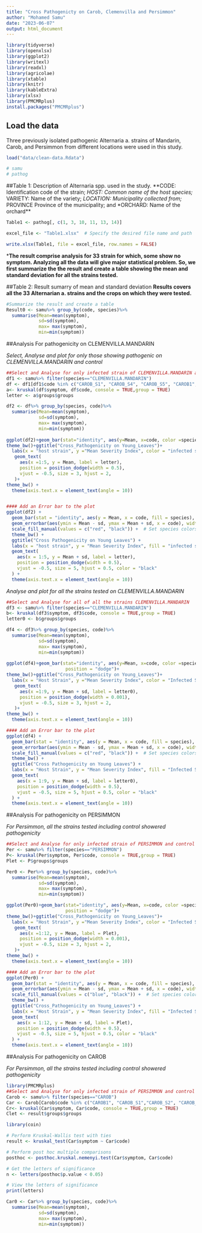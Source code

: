 ```yaml
---
title: "Cross Pathogenicty on Carob, Clemenvilla and Persimmon"
author: "Mohamed Samu"
date: "2023-06-07"
output: html_document 
---
```


```r
library(tidyverse)
library(openxlsx)
library(ggplot2)
library(writexl)
library(readxl)
library(agricolae)
library(xtable)
library(knitr)
library(kableExtra)
library(xlsx)
library(PMCMRplus)
install.packages("PMCMRplus")
```

## Load the data

Three previously isolated pathogenic Alternaria a. strains of Mandarin, Carob, and Persimmon from different locations were used in this study.

```r
load("data/clean-data.Rdata")

# samu
# pathog

```

##Table 1: Description of Alternaria spp. used in the study. \*\*CODE: Identification code of the strain; *HOST: Common name of the host species;* VARIETY: Name of the variety; *LOCATION: Municipality collected from;* PROVINCE Province of the municipality; and \*ORCHARD: Name of the orchard\*\*

```r
Table1 <- pathog[, c(1, 3, 10, 11, 13, 14)]

excel_file <- "Table1.xlsx"  # Specify the desired file name and path

write.xlsx(Table1, file = excel_file, row.names = FALSE)


```

\***The result comprise analysis for 33 strain for which, some show no symptom. Analyzing all the data will give major statistical problem. So, we first summarize the the result and create a table showing the mean and standard deviation for all the strains tested.**

##Table 2: Result sumarry of mean and standard deviation **Results covers all the 33 Alternarian a. strains and the crops on which they were tested.**

```r
#Summarize the result and create a table 
Result0 <- samu%>% group_by(code, species)%>%
  summarise(Mean=mean(symptom),
            sd=sd(symptom),
            max= max(symptom), 
            min=min(symptom))    
```

##Analysis For pathogenicity on CLEMENVILLA.MANDARIN

*Select, Analyse and plot for only those showing pathogenic on CLEMENVILLA.MANDARIN and control*

```r
##Select and Analyse for only infected strain of CLEMENVILLA.MANDARIN and control
df1 <- samu%>% filter(species=="CLEMENVILLA.MANDARIN")
df <- df1[df1$code %in% c("CAROB_S1", "CAROB_S4", "CAROB_S5", "CAROB1", "CONTROL"), ]
a<- kruskal(df$symptom, df$code, console = TRUE,group = TRUE)
letter <- a$groups$groups

df2 <- df%>% group_by(species, code)%>%
  summarise(Mean=mean(symptom),
            sd=sd(symptom),
            max= max(symptom), 
            min=min(symptom))      
 
ggplot(df2)+geom_bar(stat="identity", aes(y=Mean, x=code, color =species), width=0.5, position = "dodge")+ 
theme_bw()+ggtitle("Cross_Pathogenicity on Young_Leaves")+
  labs(x = "host strain", y ="Mean Severity Index", color = "infected species")+
   geom_text(
     aes(x =1:5, y = Mean, label = letter),
     position = position_dodge(width = 0.5),
     vjust = -0.5, size = 3, hjust = 2,
   )+
theme_bw() +
  theme(axis.text.x = element_text(angle = 10))


#### Add an Error bar to the plot
ggplot(df2) +
  geom_bar(stat = "identity", aes(y = Mean, x = code, fill = species), width = 0.5, position = "dodge") +
  geom_errorbar(aes(ymin = Mean - sd, ymax = Mean + sd, x = code), width = 0.5, position = position_dodge(width = 0.5)) +  # Error bars
  scale_fill_manual(values = c("red", "black")) +  # Set species colors to green and brown
  theme_bw() +
  ggtitle("Cross Pathogenicity on Young Leaves") +
  labs(x = "host strain", y = "Mean Severity Index", fill = "infected species") +
  geom_text(
    aes(x = 1:5, y = Mean + sd, label = letter),
    position = position_dodge(width = 0.5),
    vjust = -0.5, size = 5, hjust = 0.5, color = "black"
  ) +
  theme(axis.text.x = element_text(angle = 10))

```

*Analyse and plot for all the strains tested on CLEMENVILLA.MANDARIN*

```r
##Select and Analyse for all of all the strains CLEMENVILLA.MANDARIN
df3 <- samu%>% filter(species=="CLEMENVILLA.MANDARIN")
b<- kruskal(df3$symptom, df3$code, console = TRUE,group = TRUE)
letter0 <- b$groups$groups

df4 <- df3%>% group_by(species, code)%>%
  summarise(Mean=mean(symptom),
            sd=sd(symptom),
            max= max(symptom), 
            min=min(symptom))      
 
ggplot(df4)+geom_bar(stat="identity", aes(y=Mean, x=code, color =species), width=0.5, 
                      position = "dodge")+
theme_bw()+ggtitle("Cross_Pathogenicity on Young_Leaves")+
  labs(x = "Host Strain", y ="Mean Severity Index", color = "Infected Species")+
   geom_text(
     aes(x =1:9, y = Mean + sd, label = letter0),
     position = position_dodge(width = 0.001),
     vjust = -0.5, size = 3, hjust = 2,
   )+
theme_bw() +
  theme(axis.text.x = element_text(angle = 10))

#### Add an Error bar to the plot
ggplot(df4) +
  geom_bar(stat = "identity", aes(y = Mean, x = code, fill = species), width = 0.5, position = "dodge") +
  geom_errorbar(aes(ymin = Mean - sd, ymax = Mean + sd, x = code), width = 0.5, position = position_dodge(width = 0.5)) +  # Error bars
  scale_fill_manual(values = c("red", "black")) +  # Set species colors to green and brown
  theme_bw() +
  ggtitle("Cross Pathogenicity on Young Leaves") +
  labs(x = "Host Strain", y = "Mean Severity Index", fill = "Infected Species") +
  geom_text(
    aes(x = 1:9, y = Mean + sd, label = letter0),
    position = position_dodge(width = 0.5),
    vjust = -0.5, size = 5, hjust = 0.5, color = "black"
  ) +
  theme(axis.text.x = element_text(angle = 10))

```

##Analysis For pathogenicity on PERSIMMON

*For Persimmon, all the strains tested including control showered pathogenicity*

```r
##Select and Analyse for only infected strain of PERSIMMON and control
Per <- samu%>% filter(species=="PERSIMMON")
P<- kruskal(Per$symptom, Per$code, console = TRUE,group = TRUE)
Plet <- P$groups$groups

Per0 <- Per%>% group_by(species, code)%>%
  summarise(Mean=mean(symptom),
            sd=sd(symptom),
            max= max(symptom), 
            min=min(symptom))      

ggplot(Per0)+geom_bar(stat="identity", aes(y=Mean, x=code, color =species), width=0.5, 
                      position = "dodge")+
theme_bw()+ggtitle("Cross_Pathogenicity on Young_Leaves")+
  labs(x = "Host Strain", y ="Mean Severity Index", color = "Infected Species")+
   geom_text(
     aes(x =1:12, y = Mean, label = Plet),
     position = position_dodge(width = 0.001),
     vjust = -0.5, size = 3, hjust = 2,
   )+
theme_bw() +
  theme(axis.text.x = element_text(angle = 10))

#### Add an Error bar to the plot
ggplot(Per0) +
  geom_bar(stat = "identity", aes(y = Mean, x = code, fill = species), width = 0.5, position = "dodge") +
  geom_errorbar(aes(ymin = Mean - sd, ymax = Mean + sd, x = code), width = 0.2, position = position_dodge(width = 0.1)) +  # Error bars
  scale_fill_manual(values = c("blue", "black")) +  # Set species colors to green and brown
  theme_bw() +
  ggtitle("Cross_Pathogenicity on Young_Leaves") +
  labs(x = "Host Strain", y = "Mean Severity Index", fill = "Infected Species") +
  geom_text(
    aes(x = 1:12, y = Mean + sd, label = Plet),
    position = position_dodge(width = 0.5),
    vjust = -0.5, size = 5, hjust = 0.5, color = "black"
  ) +
  theme(axis.text.x = element_text(angle = 10))

```

##Analysis For pathogenicity on CAROB

*For Persimmon, all the strains tested including control showered pathogenicity*

```r
library(PMCMRplus)
##Select and Analyse for only infected strain of PERSIMMON and control
Carob <- samu%>% filter(species=="CAROB")
Car <- Carob[Carob$code %in% c("CAROB1", "CAROB_S1","CAROB_S2", "CAROB_S3", "CAROB_S4", "CAROB_S5"), ]
Cr<- kruskal(Car$symptom, Car$code, console = TRUE,group = TRUE)
Clet <- result$groups$groups

library(coin)

# Perform Kruskal-Wallis test with ties
result <- kruskal_test(Car$symptom ~ Car$code)

# Perform post hoc multiple comparisons
posthoc <- posthoc.kruskal.nemenyi.test(Car$symptom, Car$code)

# Get the letters of significance
n <- letters(posthoc$p.value < 0.05)

# View the letters of significance
print(letters)

Car0 <- Car%>% group_by(species, code)%>%
  summarise(Mean=mean(symptom),
            sd=sd(symptom),
            max= max(symptom), 
            min=min(symptom))    

```
